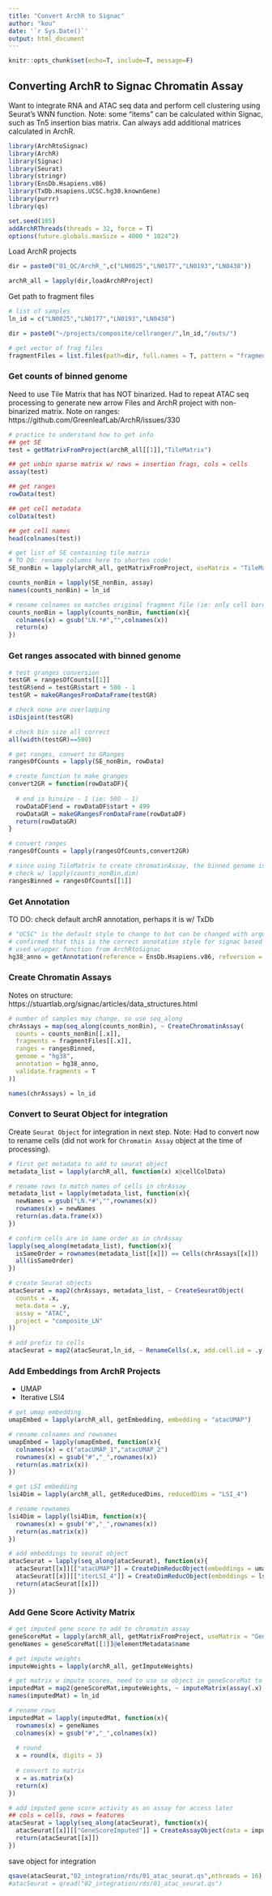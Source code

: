 ```yaml
---
title: "Convert ArchR to Signac"
author: "kou"
date: '`r Sys.Date()`'
output: html_document
---
```


```r
knitr::opts_chunk$set(echo=T, include=T, message=F)
```

## Converting ArchR to Signac Chromatin Assay
Want to integrate RNA and ATAC seq data and perform cell clustering using Seurat's WNN function.
Note: some "items" can be calculated within Signac, such as Tn5 insertion bias matrix. Can always add additional matrices calculated in ArchR.
```r
library(ArchRtoSignac)
library(ArchR)
library(Signac)
library(Seurat)
library(stringr)
library(EnsDb.Hsapiens.v86)
library(TxDb.Hsapiens.UCSC.hg38.knownGene)
library(purrr)
library(qs)

set.seed(105)
addArchRThreads(threads = 32, force = T)
options(future.globals.maxSize = 4000 * 1024^2)
```

Load ArchR projects
```r
dir = paste0("01_QC/ArchR_",c("LN0025","LN0177","LN0193","LN0438"))

archR_all = lapply(dir,loadArchRProject)
```

Get path to fragment files
```r
# list of samples
ln_id = c("LN0025","LN0177","LN0193","LN0438")

dir = paste0("~/projects/composite/cellranger/",ln_id,"/outs/")

# get vector of frag files
fragmentFiles = list.files(path=dir, full.names = T, pattern = "fragments.tsv.gz$")
```

### Get counts of binned genome
Need to use Tile Matrix that has NOT binarized. 
Had to repeat ATAC seq processing to generate new arrow Files and ArchR project with non-binarized matrix. 
Note on ranges: https://github.com/GreenleafLab/ArchR/issues/330
```r
# practice to understand how to get info
## get SE
test = getMatrixFromProject(archR_all[[1]],"TileMatrix")

## get unbin sparse matrix w/ rows = insertion frags, cols = cells
assay(test)

## get ranges
rowData(test)

## get cell metadata
colData(test)

## get cell names
head(colnames(test))
```

```r
# get list of SE containing tile matrix
# TO DO: rename columns here to shorten code! 
SE_nonBin = lapply(archR_all, getMatrixFromProject, useMatrix = "TileMatrix")

counts_nonBin = lapply(SE_nonBin, assay)
names(counts_nonBin) = ln_id

# rename colnames so matches original fragment file (ie: only cell barcode, no "LNXXXX#" prefix)
counts_nonBin = lapply(counts_nonBin, function(x){
  colnames(x) = gsub("LN.*#","",colnames(x)) 
  return(x)
})
```

### Get ranges assocated with binned genome
```r
# test granges conversion
testGR = rangesOfCounts[[1]]
testGR$end = testGR$start + 500 - 1
testGR = makeGRangesFromDataFrame(testGR)

# check none are overlapping
isDisjoint(testGR)

# check bin size all correct
all(width(testGR)==500)
```

```r
# get ranges, convert to GRanges
rangesOfCounts = lapply(SE_nonBin, rowData)

# create function to make granges
convert2GR = function(rowDataDF){
  
  # end is binsize - 1 (ie: 500 - 1)
  rowDataDF$end = rowDataDF$start + 499 
  rowDataGR = makeGRangesFromDataFrame(rowDataDF)
  return(rowDataGR)
}

# convert ranges
rangesOfCounts = lapply(rangesOfCounts,convert2GR)

# since using TileMatrix to create chromatinAssay, the binned genome is the same for all samples
# check w/ lapply(counts_nonBin,dim)
rangesBinned = rangesOfCounts[[1]]
```


### Get Annotation
TO DO: check default archR annotation, perhaps it is w/ TxDb
```r
# "UCSC" is the default style to change to but can be changed with argument seqStyle
# confirmed that this is the correct annotation style for signac based on signac vignette
# used wrapper function from ArchRtoSignac
hg38_anno = getAnnotation(reference = EnsDb.Hsapiens.v86, refversion = "hg38", seqStyle = "UCSC")
```

### Create Chromatin Assays
Notes on structure: https://stuartlab.org/signac/articles/data_structures.html
```r
# number of samples may change, so use seq_along
chrAssays = map(seq_along(counts_nonBin), ~ CreateChromatinAssay(
  counts = counts_nonBin[[.x]],
  fragments = fragmentFiles[[.x]],
  ranges = rangesBinned,
  genome = "hg38",
  annotation = hg38_anno,
  validate.fragments = T
))

names(chrAssays) = ln_id
```

### Convert to Seurat Object for integration
Create `Seurat Object` for integration in next step.
Note: Had to convert now to rename cells (did not work for `Chromatin Assay` object at the time of processing).
```r
# first get metadata to add to seurat object
metadata_list = lapply(archR_all, function(x) x@cellColData)

# rename rows to match names of cells in chrAssay
metadata_list = lapply(metadata_list, function(x){
  newNames = gsub("LN.*#","",rownames(x))
  rownames(x) = newNames
  return(as.data.frame(x))
})

# confirm cells are in same order as in chrAssay
lapply(seq_along(metadata_list), function(x){
  isSameOrder = rownames(metadata_list[[x]]) == Cells(chrAssays[[x]])
  all(isSameOrder)
})

# create Seurat objects
atacSeurat = map2(chrAssays, metadata_list, ~ CreateSeuratObject(
  counts = .x,
  meta.data = .y,
  assay = "ATAC",
  project = "composite_LN"
))

# add prefix to cells
atacSeurat = map2(atacSeurat,ln_id, ~ RenameCells(.x, add.cell.id = .y))
```

### Add Embeddings from ArchR Projects
- UMAP
- Iterative LSI4
```r
# get umap embedding
umapEmbed = lapply(archR_all, getEmbedding, embedding = "atacUMAP")

# rename colnames and rownames
umapEmbed = lapply(umapEmbed, function(x){
  colnames(x) = c("atacUMAP_1","atacUMAP_2")
  rownames(x) = gsub("#","_",rownames(x))
  return(as.matrix(x))
})

# get LSI embedding
lsi4Dim = lapply(archR_all, getReducedDims, reducedDims = "LSI_4")

# rename rownames
lsi4Dim = lapply(lsi4Dim, function(x){
  rownames(x) = gsub("#","_",rownames(x))
  return(as.matrix(x))
})

# add embeddings to seurat object
atacSeurat = lapply(seq_along(atacSeurat), function(x){
  atacSeurat[[x]][["atacUMAP"]] = CreateDimReducObject(embeddings = umapEmbed[[x]], key = "atacUMAP_", assay = "ATAC")
  atacSeurat[[x]][["iterLSI_4"]] = CreateDimReducObject(embeddings = lsi4Dim[[x]], key = "atacIterLSI4_", assay = "ATAC")
  return(atacSeurat[[x]])
})
```

### Add Gene Score Activity Matrix
```r
# get imputed gene score to add to chromatin assay
geneScoreMat = lapply(archR_all, getMatrixFromProject, useMatrix = "GeneScoreMatrix", verbose=F)
geneNames = geneScoreMat[[1]]@elementMetadata$name

# get impute weights
imputeWeights = lapply(archR_all, getImputeWeights)

# get matrix w impute scores, need to use se object in geneScoreMat to get gene names (rows)
imputedMat = map2(geneScoreMat,imputeWeights, ~ imputeMatrix(assay(.x),.y))
names(imputedMat) = ln_id

# rename rows
imputedMat = lapply(imputedMat, function(x){
  rownames(x) = geneNames
  colnames(x) = gsub("#","_",colnames(x)) 
  
  # round
  x = round(x, digits = 3)
  
  # convert to matrix
  x = as.matrix(x)
  return(x)
})

# add imputed gene score activity as an assay for access later
## cols = cells, rows = features
atacSeurat = lapply(seq_along(atacSeurat), function(x){
  atacSeurat[[x]][["GeneScoreImputed"]] = CreateAssayObject(data = imputedMat[[x]])
  return(atacSeurat[[x]])
})
```

save object for integration
```r
qsave(atacSeurat,"02_integration/rds/01_atac_seurat.qs",nthreads = 16)
#atacSeurat = qread("02_integration/rds/01_atac_seurat.qs")
```